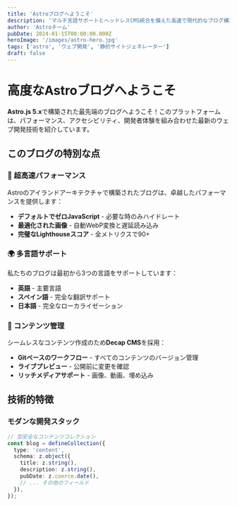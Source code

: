 ```yaml
---
title: 'Astroブログへようこそ'
description: 'マルチ言語サポートとヘッドレスCMS統合を備えた高速で現代的なブログ構築のためのAstro.jsの力を発見してください。'
author: 'Astroチーム'
pubDate: 2024-01-15T00:00:00.000Z
heroImage: '/images/astro-hero.jpg'
tags: ['astro', 'ウェブ開発', '静的サイトジェネレーター']
draft: false
---
```


# 高度なAstroブログへようこそ

**Astro.js 5.x**で構築された最先端のブログへようこそ！このプラットフォームは、パフォーマンス、アクセシビリティ、開発者体験を組み合わせた最新のウェブ開発技術を紹介しています。

## このブログの特別な点

### 🚀 超高速パフォーマンス
Astroのアイランドアーキテクチャで構築されたブログは、卓越したパフォーマンスを提供します：
- **デフォルトでゼロJavaScript** - 必要な時のみハイドレート
- **最適化された画像** - 自動WebP変換と遅延読み込み
- **完璧なLighthouseスコア** - 全メトリクスで90+

### 🌍 多言語サポート
私たちのブログは最初から3つの言語をサポートしています：
- **英語** - 主要言語
- **スペイン語** - 完全な翻訳サポート
- **日本語** - 完全なローカライゼーション

### 📝 コンテンツ管理
シームレスなコンテンツ作成のため**Decap CMS**を採用：
- **Gitベースのワークフロー** - すべてのコンテンツのバージョン管理
- **ライブプレビュー** - 公開前に変更を確認
- **リッチメディアサポート** - 画像、動画、埋め込み

## 技術的特徴

### モダンな開発スタック
```typescript
// 型安全なコンテンツコレクション
const blog = defineCollection({
  type: 'content',
  schema: z.object({
    title: z.string(),
    description: z.string(),
    pubDate: z.coerce.date(),
    // ... その他のフィールド
  }),
});
